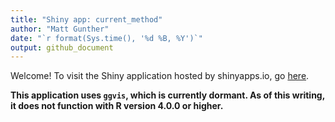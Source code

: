 ```yaml
---
title: "Shiny app: current_method"
author: "Matt Gunther"
date: "`r format(Sys.time(), '%d %B, %Y')`"
output: github_document
---
```


Welcome! To visit the Shiny application hosted by shinyapps.io, go [here](https://gunth031.shinyapps.io/currrent_method/?_ga=2.218044438.1830130443.1589378246-474628088.1582900941).

**This application uses `ggvis`, which is currently dormant. As of this writing, it does not function with R version 4.0.0 or higher.**